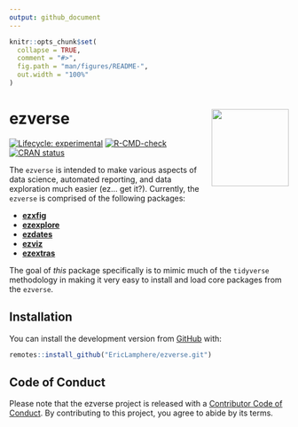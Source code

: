 ```yaml
---
output: github_document
---
```


<!-- README.md is generated from README.Rmd. Please edit that file -->

```r
knitr::opts_chunk$set(
  collapse = TRUE,
  comment = "#>",
  fig.path = "man/figures/README-",
  out.width = "100%"
)
```

# ezverse <a href='https://github.com/EricLamphere/ezverse'><img src='man/figures/logo.png' align="right" height="139" /></a>

<!-- badges: start -->
[![Lifecycle: experimental](https://img.shields.io/badge/lifecycle-experimental-orange.svg)](https://lifecycle.r-lib.org/articles/stages.html#experimental)
[![R-CMD-check](https://github.com/EricLamphere/ezverse/actions/workflows/check-release.yaml/badge.svg)](https://github.com/EricLamphere/ezverse/actions/workflows/check-release.yaml)
[![CRAN status](https://www.r-pkg.org/badges/version/ezverse)](https://CRAN.R-project.org/package=ezverse)
<!-- badges: end -->

The `ezverse` is intended to make various aspects of data science, automated reporting, and data exploration much easier (ez… get it?). Currently, the `ezverse` is comprised of the following packages:

* [**ezxfig**](https://github.com/EricLamphere/ezxfig.git)
* [**ezexplore**](https://github.com/EricLamphere/ezexplore.git)
* [**ezdates**](https://github.com/EricLamphere/ezdates.git)
* [**ezviz**](https://github.com/EricLamphere/ezviz.git)
* [**ezextras**](https://github.com/EricLamphere/ezextras.git)

The goal of *this* package specifically is to mimic much of the `tidyverse` methodology in making it very easy to install and load core packages from the `ezverse`.

## Installation

You can install the development version from [GitHub](https://github.com/EricLamphere/ezverse) with:

``` r
remotes::install_github("EricLamphere/ezverse.git")
```

## Code of Conduct

Please note that the ezverse project is released with a [Contributor Code of Conduct](https://contributor-covenant.org/version/2/0/CODE_OF_CONDUCT.html). By contributing to this project, you agree to abide by its terms.
